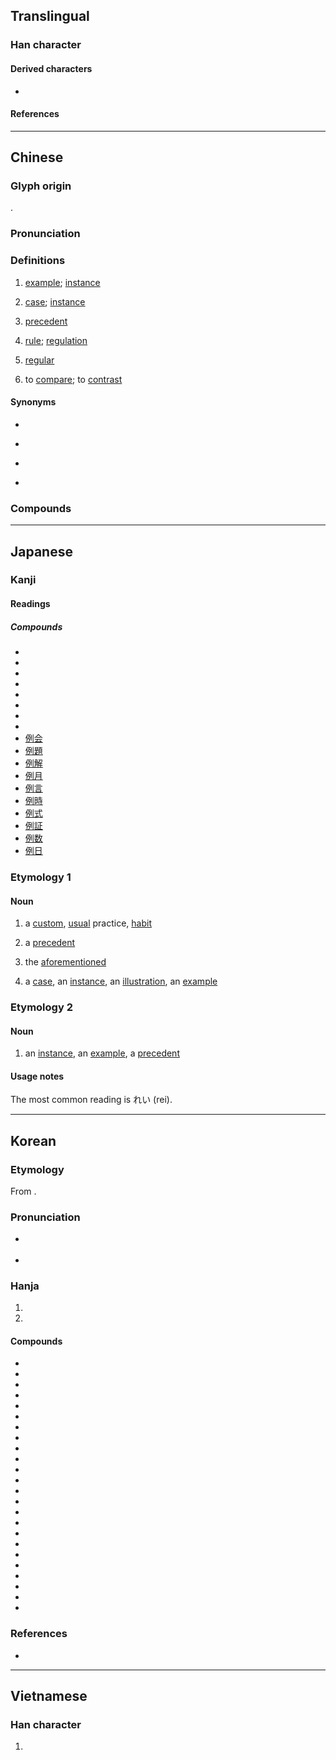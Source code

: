 {{character info}}
{{character info|0xf9b5}}
==Translingual==
{{stroke order|strokes=8}}

===Han character===
{{Han char|rn=9|rad=人|as=06|sn=8|four=22200|canj=OMNN|ids=⿰亻列}}

====Derived characters====
* {{l|mul|[[𠅜]], [[𣈙]], [[𡂲]], [[𥵘]]}}

====References====
{{Han ref|kx=0101.240|dkj=00587|dj=0215.050|hdz=10146.080|uh=4F8B}}
{{Han ref|uh=F9B5}}

----

==Chinese==
{{zh-forms}}

===Glyph origin===
{{Han etym}}
{{Han compound|人|alt1=亻|列|ls=psc|c1=s|c2=p}}.

===Pronunciation===
{{zh-pron
|m=lì
|m-s=ni4
|c=lai6
|c-t=lai5
|g=li5
|h=pfs=li;gd=li4
|j=li3
|mb=lī
|md=liê
|mn=xm,qz,jj,tw:lē/zz,zp:lī
|mn-t=li7
|w=3li
|x=li4
|mc=y
|oc=y
|ma=
|cat=n,a,v
}}

===Definitions===
{{zh-hanzi}}

# [[example]]; [[instance]]
#: {{zh-x|舉例|to give an '''example'''}}
#: {{zh-co|以 ^陳 先生 為{wéi} 例|to use the case of Mr. Chan as an '''example'''}}
# [[case]]; [[instance]]
#: {{zh-x|病例|medical case}}
#: {{zh-x|例 不 十，法 不 立|If there are fewer than ten cases, then a rule should not be established based on them.}}
# [[precedent]]
#: {{zh-x|先例|precedent}}
#: {{zh-x|破例|to grant an exception}}
# [[rule]]; [[regulation]]
#: {{zh-x|條例|regulation}}
# [[regular]]
#: {{zh-x|例會|regular meeting}}
# {{lb|zh|literary}} to [[compare]]; to [[contrast]]

====Synonyms====
* {{s|example}}
{{zh-syn-saurus|例子}}
* {{s|precedent}}
{{zh-syn-saurus|前例}}
* {{s|rule}}
{{zh-syn-saurus|規則}}
* {{s|to compare}}
{{zh-syn-saurus|進行比較}}

===Compounds===
{{zh-der|一例|下不為例|不成比例|例假|往例|年例|常例|例外|例如|常例錢|前例|事例|刊例|例行公事|例會|先例|則例|分例|恆例|姓名條例|慣例|惡例|例子|循例|例行|後不為例|律例|定例|俗例|例言|例假日|公例|實例|家例|古例|向例|契文舉例|例貢|例句|圖例|國際慣例|品例|例證|史無前例|反比例|例規|例監|判例|凡例|例題|按分比例|有例可援|破例|成例|比例尺|按例|案例|文例|病例|條例|格於成例|禁例|示例|法例|易例|正比例|打破慣例|發凡舉例|戰例|特例|照例話|攀例|沿例|照例|比例|援例|開先例|諸如此例|老例|罰例|舉例發凡|開例|釋例|變例|舉例|範例|通例|體例|違例|金石例|義例|配分比例|譜例|舊例|例年}}

{{zh-cat|Elementary}}

----

==Japanese==

===Kanji===
{{ja-kanji|grade=4|rs=人06}}

====Readings====
{{ja-readings
|goon=れ
|kanon=れい
|on=れつ
|kun=たと-える, たぐい-, ためし-
}}

=====Compounds=====
{{der-top3}}
* {{ja-r|例%外|れい%がい|[[exception]]}}
* {{ja-r|例%規|れい%き|}}
* {{ja-r|例%刻|れい%こく|}}
* {{ja-r|例%祭|れい%さい|}}
* {{ja-r|例%示|れい%じ|[[exemplification]]; [[exemplify]]}}
* {{ja-r|例%年|れい%ねん|[[average]]/[[usual]] [[year]]}}
* {{ja-r|例%文|れい%ぶん|[[sample]]/[[example]] [[sentence]]}}
* {{ja-r|例%話|れい%わ|[[illustration]], [[parable]]}}
* [[例会]]
* [[例題]]
* [[例解]]
* [[例月]]
* [[例言]]
* [[例時]]
* [[例式]]
* [[例証]]
* [[例数]]
* [[例日]]
{{der-bottom}}

===Etymology 1===
{{ja-kanjitab|れい|yomi=kanon}}

====Noun====
{{ja-noun|れい}}

# a [[custom]], [[usual]] practice, [[habit]]
#: {{synonyms|ja|慣例|tr=kanrei}}
#: {{ja-usex|'''例'''によって|'''れい''' に よって|as '''usual'''}}
#: {{ja-usex|'''例'''に無く|'''れい''' に なく|contrary to '''habit'''}}
#: {{ja-usex|メールで連%絡するのが'''例'''となっている。|メール で れん%らく する の が '''れい''' と なっている。|It has become '''customary practice''' to correspond by email.}}
# a [[precedent]]
#: {{ja-usex|'''例'''のない出%来%事|'''れい''' の ない で%き%ごと|an '''unprecedented''' incident}}
# the [[aforementioned]]
#: {{ja-usex|'''例'''の男|'''れい''' の おとこ|that man (who we were speaking about)}}
# a [[case]], an [[instance]], an [[illustration]], an [[example]]
#: {{synonyms|ja|一例|たとえ|tr1=ichirei|tr2=tatoe}}
#: {{ja-usex|'''例'''として|'''れい''' と して|for '''instance'''}}
#: {{ja-usex|'''例'''を示す|'''れい''' を しめす|give an '''example'''}}

===Etymology 2===
{{ja-kanjitab|ためし|yomi=k|alt=例し,様}}

====Noun====
{{ja-noun|ためし}}

# an [[instance]], an [[example]], a [[precedent]]
#: {{synonyms|ja|実例|先例|tr1=jitsurei|tr2=senrei}}
#: {{ja-usex|聞いた'''例'''がありません。|きいた '''ためし''' が ありません。|I have never heard of such a thing.}}

====Usage notes====
The most common reading is れい (rei).

----

==Korean==

===Etymology===
From {{der|ko|ltc|-}} {{ltc-l|例}}. {{hanja-hunmong|례〯|lyěy|書式#상35A}}

===Pronunciation===
* {{q|initial position}} {{ko-hanja-pron|예|l=y}}
* {{q|non-initial position}} {{ko-hanja-pron|례}}

===Hanja===
{{ko-hanja-search}}
{{ko-hanja|[[법식]]([[法式]])|례||예}}

# {{hanja form of|[[례]]/[[예]]|[[example]]}}
# {{hanja form of|[[례]]/[[예]]|[[rule]]; [[formalities]]; [[process]]}}

====Compounds====
{{der-top3|Compounds}}
* {{ko-l|전례|前例}}
* {{ko-l|선례|先例}}
* {{ko-l|관례|慣例}}
* {{ko-l|차례|次例}}
* {{ko-l|사례|事例}}
* {{ko-l|유례|類例}}
* {{ko-l|조례|條例}}
* {{ko-l|예외|例外}}
* {{ko-l|예년|例年}}
* {{ko-l|비례|比例}}
* {{ko-l|연례|年例}}
* {{ko-l|예규|例規}}
* {{ko-l|범례|凡例}}
* {{ko-l|판례|判例}}
* {{ko-l|예시|例示}}
* {{ko-l|실례|實例}}
* {{ko-l|특례|特例}}
* {{ko-l|예문|例文}}
* {{ko-l|예제|例題}}
* {{ko-l|범례|範例}}
* {{ko-l|용례|用例}}
* {{ko-l|이례|異例}}
* {{ko-l|예화|例話}}
* {{ko-l|일례|一例}}
{{der-bottom}}

===References===
* {{R:hanjadoc|271}}

----

==Vietnamese==

===Han character===
{{vi-readings|reading=lệ|rs=人06}}

# {{rfdef|vi|sort=人06}}